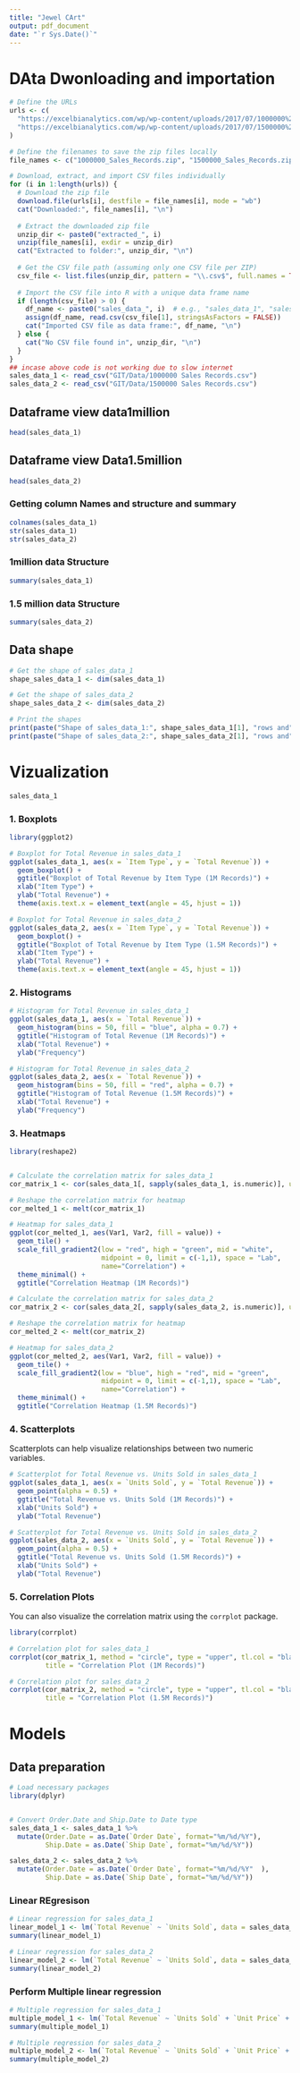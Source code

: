 ```yaml
---
title: "Jewel CArt"
output: pdf_document
date: "`r Sys.Date()`"
---
```


# DAta Dwonloading and importation



```r
# Define the URLs
urls <- c(
  "https://excelbianalytics.com/wp/wp-content/uploads/2017/07/1000000%20Sales%20Records.zip",
  "https://excelbianalytics.com/wp/wp-content/uploads/2017/07/1500000%20Sales%20Records.zip"
)

# Define the filenames to save the zip files locally
file_names <- c("1000000_Sales_Records.zip", "1500000_Sales_Records.zip")

# Download, extract, and import CSV files individually
for (i in 1:length(urls)) {
  # Download the zip file
  download.file(urls[i], destfile = file_names[i], mode = "wb")
  cat("Downloaded:", file_names[i], "\n")
  
  # Extract the downloaded zip file
  unzip_dir <- paste0("extracted_", i)
  unzip(file_names[i], exdir = unzip_dir)
  cat("Extracted to folder:", unzip_dir, "\n")
  
  # Get the CSV file path (assuming only one CSV file per ZIP)
  csv_file <- list.files(unzip_dir, pattern = "\\.csv$", full.names = TRUE)
  
  # Import the CSV file into R with a unique data frame name
  if (length(csv_file) > 0) {
    df_name <- paste0("sales_data_", i)  # e.g., "sales_data_1", "sales_data_2"
    assign(df_name, read.csv(csv_file[1], stringsAsFactors = FALSE))
    cat("Imported CSV file as data frame:", df_name, "\n")
  } else {
    cat("No CSV file found in", unzip_dir, "\n")
  }
}
## incase above code is not working due to slow internet
sales_data_1 <- read_csv("GIT/Data/1000000 Sales Records.csv")
sales_data_2 <- read_csv("GIT/Data/1500000 Sales Records.csv")
```

## Dataframe view data1million

```r
head(sales_data_1)
```

## Dataframe view Data1.5million

```r
head(sales_data_2)
```

### Getting column Names and structure  and summary 

```r
colnames(sales_data_1)
str(sales_data_1)
str(sales_data_2)
```

### 1million data Structure


```r
summary(sales_data_1)
```


### 1.5 million data Structure

```r
summary(sales_data_2)
```

## Data shape 

```r
# Get the shape of sales_data_1
shape_sales_data_1 <- dim(sales_data_1)

# Get the shape of sales_data_2
shape_sales_data_2 <- dim(sales_data_2)

# Print the shapes
print(paste("Shape of sales_data_1:", shape_sales_data_1[1], "rows and", shape_sales_data_1[2], "columns"))
print(paste("Shape of sales_data_2:", shape_sales_data_2[1], "rows and", shape_sales_data_2[2], "columns"))

```



# Vizualization


```r
sales_data_1
```


### 1. Boxplots


```r
library(ggplot2)

# Boxplot for Total Revenue in sales_data_1
ggplot(sales_data_1, aes(x = `Item Type`, y = `Total Revenue`)) +
  geom_boxplot() +
  ggtitle("Boxplot of Total Revenue by Item Type (1M Records)") +
  xlab("Item Type") +
  ylab("Total Revenue") +
  theme(axis.text.x = element_text(angle = 45, hjust = 1))

# Boxplot for Total Revenue in sales_data_2
ggplot(sales_data_2, aes(x = `Item Type`, y = `Total Revenue`)) +
  geom_boxplot() +
  ggtitle("Boxplot of Total Revenue by Item Type (1.5M Records)") +
  xlab("Item Type") +
  ylab("Total Revenue") +
  theme(axis.text.x = element_text(angle = 45, hjust = 1))
```

### 2. Histograms

```r
# Histogram for Total Revenue in sales_data_1
ggplot(sales_data_1, aes(x = `Total Revenue`)) +
  geom_histogram(bins = 50, fill = "blue", alpha = 0.7) +
  ggtitle("Histogram of Total Revenue (1M Records)") +
  xlab("Total Revenue") +
  ylab("Frequency")

# Histogram for Total Revenue in sales_data_2
ggplot(sales_data_2, aes(x = `Total Revenue`)) +
  geom_histogram(bins = 50, fill = "red", alpha = 0.7) +
  ggtitle("Histogram of Total Revenue (1.5M Records)") +
  xlab("Total Revenue") +
  ylab("Frequency")
```

### 3. Heatmaps

```r
library(reshape2)


# Calculate the correlation matrix for sales_data_1
cor_matrix_1 <- cor(sales_data_1[, sapply(sales_data_1, is.numeric)], use = "complete.obs")

# Reshape the correlation matrix for heatmap
cor_melted_1 <- melt(cor_matrix_1)

# Heatmap for sales_data_1
ggplot(cor_melted_1, aes(Var1, Var2, fill = value)) +
  geom_tile() +
  scale_fill_gradient2(low = "red", high = "green", mid = "white", 
                       midpoint = 0, limit = c(-1,1), space = "Lab", 
                       name="Correlation") +
  theme_minimal() +
  ggtitle("Correlation Heatmap (1M Records)")

# Calculate the correlation matrix for sales_data_2
cor_matrix_2 <- cor(sales_data_2[, sapply(sales_data_2, is.numeric)], use = "complete.obs")

# Reshape the correlation matrix for heatmap
cor_melted_2 <- melt(cor_matrix_2)

# Heatmap for sales_data_2
ggplot(cor_melted_2, aes(Var1, Var2, fill = value)) +
  geom_tile() +
  scale_fill_gradient2(low = "blue", high = "red", mid = "green", 
                       midpoint = 0, limit = c(-1,1), space = "Lab", 
                       name="Correlation") +
  theme_minimal() +
  ggtitle("Correlation Heatmap (1.5M Records)")
```

### 4. Scatterplots
Scatterplots can help visualize relationships between two numeric variables.

```r
# Scatterplot for Total Revenue vs. Units Sold in sales_data_1
ggplot(sales_data_1, aes(x = `Units Sold`, y = `Total Revenue`)) +
  geom_point(alpha = 0.5) +
  ggtitle("Total Revenue vs. Units Sold (1M Records)") +
  xlab("Units Sold") +
  ylab("Total Revenue")

# Scatterplot for Total Revenue vs. Units Sold in sales_data_2
ggplot(sales_data_2, aes(x = `Units Sold`, y = `Total Revenue`)) +
  geom_point(alpha = 0.5) +
  ggtitle("Total Revenue vs. Units Sold (1.5M Records)") +
  xlab("Units Sold") +
  ylab("Total Revenue")
```

### 5. Correlation Plots
You can also visualize the correlation matrix using the `corrplot` package.

```r
library(corrplot)

# Correlation plot for sales_data_1
corrplot(cor_matrix_1, method = "circle", type = "upper", tl.col = "black", tl.srt = 45, 
         title = "Correlation Plot (1M Records)")

# Correlation plot for sales_data_2
corrplot(cor_matrix_2, method = "circle", type = "upper", tl.col = "black", tl.srt = 45, 
         title = "Correlation Plot (1.5M Records)")
```


# Models

## Data preparation 

```r
# Load necessary packages
library(dplyr)


# Convert Order.Date and Ship.Date to Date type
sales_data_1 <- sales_data_1 %>%
  mutate(Order.Date = as.Date(`Order Date`, format="%m/%d/%Y"),
         Ship.Date = as.Date(`Ship Date`, format="%m/%d/%Y"))

sales_data_2 <- sales_data_2 %>%
  mutate(Order.Date = as.Date(`Order Date`, format="%m/%d/%Y"  ),
         Ship.Date = as.Date(`Ship Date`, format="%m/%d/%Y"))

```

### Linear REgresison

```r
# Linear regression for sales_data_1
linear_model_1 <- lm(`Total Revenue` ~ `Units Sold`, data = sales_data_1)
summary(linear_model_1)

# Linear regression for sales_data_2
linear_model_2 <- lm(`Total Revenue` ~ `Units Sold`, data = sales_data_2)
summary(linear_model_2)

```


### Perform Multiple linear regression

```r
# Multiple regression for sales_data_1
multiple_model_1 <- lm(`Total Revenue` ~ `Units Sold` + `Unit Price` + `Order Priority`, data = sales_data_1)
summary(multiple_model_1)

# Multiple regression for sales_data_2
multiple_model_2 <- lm(`Total Revenue` ~ `Units Sold` + `Unit Price` + `Order Priority`, data = sales_data_2)
summary(multiple_model_2)


```

